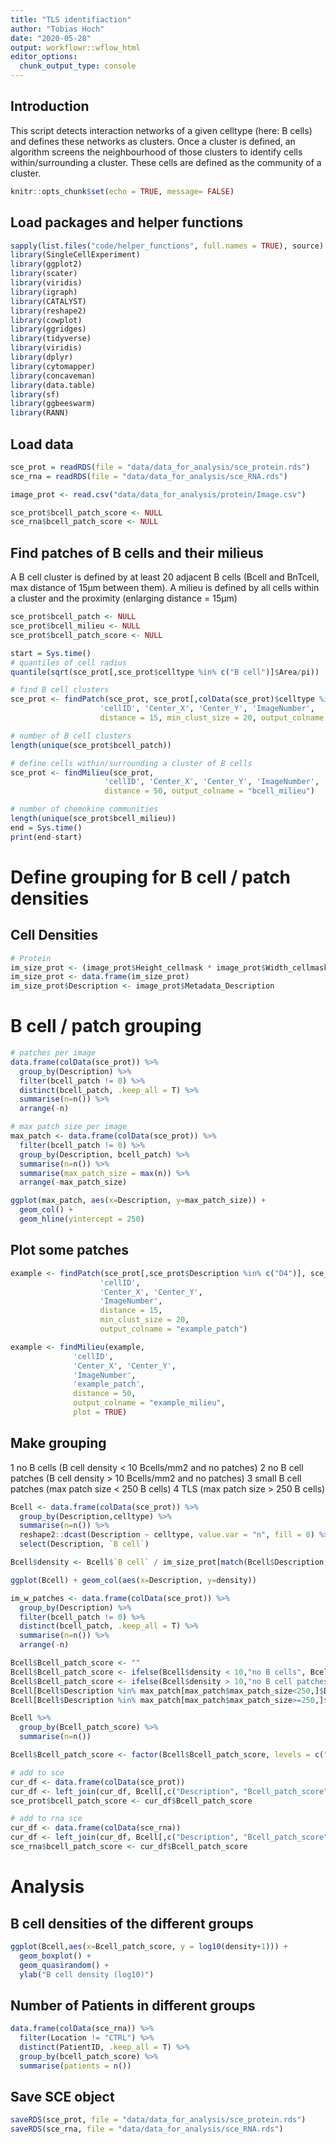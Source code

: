 ```yaml
---
title: "TLS identifiaction"
author: "Tobias Hoch"
date: "2020-05-28"
output: workflowr::wflow_html
editor_options:
  chunk_output_type: console
---
```


## Introduction

This script detects interaction networks of a given celltype (here: B cells) and defines these networks as clusters. Once a cluster is defined, an algorithm screens the neighbourhood of those clusters to identify cells within/surrounding a cluster. These cells are defined as the community of a cluster. 

```r
knitr::opts_chunk$set(echo = TRUE, message= FALSE)
```

## Load packages and helper functions

```r
sapply(list.files("code/helper_functions", full.names = TRUE), source)
library(SingleCellExperiment)
library(ggplot2)
library(scater)
library(viridis)
library(igraph)
library(CATALYST)
library(reshape2)
library(cowplot)
library(ggridges)
library(tidyverse)
library(viridis)
library(dplyr)
library(cytomapper)
library(concaveman)
library(data.table)
library(sf)
library(ggbeeswarm)
library(RANN)
```

## Load data

```r
sce_prot = readRDS(file = "data/data_for_analysis/sce_protein.rds")
sce_rna = readRDS(file = "data/data_for_analysis/sce_RNA.rds")

image_prot <- read.csv("data/data_for_analysis/protein/Image.csv")

sce_prot$bcell_patch_score <- NULL
sce_rna$bcell_patch_score <- NULL
```

## Find patches of B cells and their milieus

A B cell cluster is defined by at least 20 adjacent B cells (Bcell and BnTcell, max distance of 15µm between them). A milieu is defined by all cells within a cluster and the proximity (enlarging distance = 15µm)

```r
sce_prot$bcell_patch <- NULL
sce_prot$bcell_milieu <- NULL
sce_prot$bcell_patch_score <- NULL

start = Sys.time()
# quantiles of cell radius
quantile(sqrt(sce_prot[,sce_prot$celltype %in% c("B cell")]$Area/pi))

# find B cell clusters
sce_prot <- findPatch(sce_prot, sce_prot[,colData(sce_prot)$celltype %in% c("B cell", "BnT cell")]$cellID, 
                    'cellID', 'Center_X', 'Center_Y', 'ImageNumber', 
                    distance = 15, min_clust_size = 20, output_colname = "bcell_patch")

# number of B cell clusters
length(unique(sce_prot$bcell_patch))

# define cells within/surrounding a cluster of B cells
sce_prot <- findMilieu(sce_prot, 
                     'cellID', 'Center_X', 'Center_Y', 'ImageNumber', 'bcell_patch', 
                     distance = 50, output_colname = "bcell_milieu")

# number of chemokine communities
length(unique(sce_prot$bcell_milieu))
end = Sys.time()
print(end-start)
```

# Define grouping for B cell / patch densities

## Cell Densities 

```r
# Protein
im_size_prot <- (image_prot$Height_cellmask * image_prot$Width_cellmask)/1000000
im_size_prot <- data.frame(im_size_prot)
im_size_prot$Description <- image_prot$Metadata_Description
```

# B cell / patch grouping

```r
# patches per image
data.frame(colData(sce_prot)) %>%
  group_by(Description) %>%
  filter(bcell_patch != 0) %>%
  distinct(bcell_patch, .keep_all = T) %>%
  summarise(n=n()) %>%
  arrange(-n)

# max patch size per image
max_patch <- data.frame(colData(sce_prot)) %>%
  filter(bcell_patch != 0) %>%
  group_by(Description, bcell_patch) %>%
  summarise(n=n()) %>%
  summarise(max_patch_size = max(n)) %>%
  arrange(-max_patch_size)

ggplot(max_patch, aes(x=Description, y=max_patch_size)) + 
  geom_col() + 
  geom_hline(yintercept = 250)
```

## Plot some patches

```r
example <- findPatch(sce_prot[,sce_prot$Description %in% c("D4")], sce_prot[,sce_prot$celltype %in% c("B cell", "BnT cell")]$cellID, 
                    'cellID', 
                    'Center_X', 'Center_Y', 
                    'ImageNumber', 
                    distance = 15, 
                    min_clust_size = 20,
                    output_colname = "example_patch")

example <- findMilieu(example, 
              'cellID', 
              'Center_X', 'Center_Y', 
              'ImageNumber', 
              'example_patch', 
              distance = 50,
              output_colname = "example_milieu",
              plot = TRUE)
```

## Make grouping

1 no B cells (B cell density < 10 Bcells/mm2 and no patches)
2 no B cell patches (B cell density > 10 Bcells/mm2 and no patches)
3 small B cell patches (max patch size < 250 B cells)
4 TLS (max patch size > 250 B cells)

```r
Bcell <- data.frame(colData(sce_prot)) %>%
  group_by(Description,celltype) %>%
  summarise(n=n()) %>%
  reshape2::dcast(Description ~ celltype, value.var = "n", fill = 0) %>%
  select(Description, `B cell`)

Bcell$density <- Bcell$`B cell` / im_size_prot[match(Bcell$Description, im_size_prot$Description),]$im_size_prot

ggplot(Bcell) + geom_col(aes(x=Description, y=density))

im_w_patches <- data.frame(colData(sce_prot)) %>%
  group_by(Description) %>%
  filter(bcell_patch != 0) %>%
  distinct(bcell_patch, .keep_all = T) %>%
  summarise(n=n()) %>%
  arrange(-n)
```

```r
Bcell$Bcell_patch_score <- ""
Bcell$Bcell_patch_score <- ifelse(Bcell$density < 10,"no B cells", Bcell$Bcell_patch_score)
Bcell$Bcell_patch_score <- ifelse(Bcell$density > 10,"no B cell patches", Bcell$Bcell_patch_score)
Bcell[Bcell$Description %in% max_patch[max_patch$max_patch_size<250,]$Description,]$Bcell_patch_score <- "small B cell patches"
Bcell[Bcell$Description %in% max_patch[max_patch$max_patch_size>=250,]$Description,]$Bcell_patch_score <- "TLS"

Bcell %>%
  group_by(Bcell_patch_score) %>%
  summarise(n=n())

Bcell$Bcell_patch_score <- factor(Bcell$Bcell_patch_score, levels = c("no B cells", "no B cell patches", "small B cell patches", "TLS"))

# add to sce
cur_df <- data.frame(colData(sce_prot))
cur_df <- left_join(cur_df, Bcell[,c("Description", "Bcell_patch_score")])
sce_prot$bcell_patch_score <- cur_df$Bcell_patch_score

# add to rna sce
cur_df <- data.frame(colData(sce_rna))
cur_df <- left_join(cur_df, Bcell[,c("Description", "Bcell_patch_score")])
sce_rna$bcell_patch_score <- cur_df$Bcell_patch_score
```

# Analysis

## B cell densities of the different groups

```r
ggplot(Bcell,aes(x=Bcell_patch_score, y = log10(density+1))) + 
  geom_boxplot() + 
  geom_quasirandom() + 
  ylab("B cell density (log10)")
```

## Number of Patients in different groups

```r
data.frame(colData(sce_rna)) %>%
  filter(Location != "CTRL") %>%
  distinct(PatientID, .keep_all = T) %>%
  group_by(bcell_patch_score) %>%
  summarise(patients = n())
```

## Save SCE object

```r
saveRDS(sce_prot, file = "data/data_for_analysis/sce_protein.rds")
saveRDS(sce_rna, file = "data/data_for_analysis/sce_RNA.rds")
```


